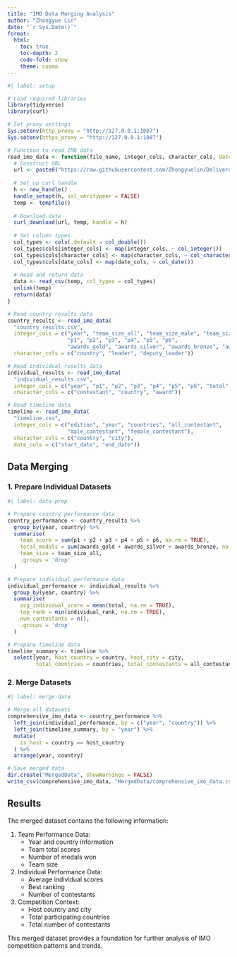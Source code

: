 ```yaml
---
title: "IMO Data Merging Analysis"
author: "Zhongyue Lin"
date: "`r Sys.Date()`"
format:
  html:
    toc: true
    toc-depth: 2
    code-fold: show
    theme: cosmo
---
```


```r
#| label: setup

# Load required libraries
library(tidyverse)
library(curl)

# Set proxy settings
Sys.setenv(http_proxy = "http://127.0.0.1:1087")
Sys.setenv(https_proxy = "http://127.0.0.1:1087")

# Function to read IMO data
read_imo_data <- function(file_name, integer_cols, character_cols, date_cols = c()) {
  # Construct URL
  url <- paste0("https://raw.githubusercontent.com/Zhongyuelin/Deliverable01-Collecting-raw-data-/main/IMO_data/", file_name)
  
  # Set up curl handle
  h <- new_handle()
  handle_setopt(h, ssl_verifypeer = FALSE)
  temp <- tempfile()
  
  # Download data
  curl_download(url, temp, handle = h)
  
  # Set column types
  col_types <- cols(.default = col_double())
  col_types$cols[integer_cols] <- map(integer_cols, ~ col_integer())
  col_types$cols[character_cols] <- map(character_cols, ~ col_character())
  col_types$cols[date_cols] <- map(date_cols, ~ col_date())
  
  # Read and return data
  data <- read_csv(temp, col_types = col_types)
  unlink(temp)
  return(data)
}

# Read country results data
country_results <- read_imo_data(
  "country_results.csv",
  integer_cols = c("year", "team_size_all", "team_size_male", "team_size_female",
                   "p1", "p2", "p3", "p4", "p5", "p6",
                   "awards_gold", "awards_silver", "awards_bronze", "awards_honorable_mentions"),
  character_cols = c("country", "leader", "deputy_leader"))

# Read individual results data
individual_results <- read_imo_data(
  "individual_results.csv",
  integer_cols = c("year", "p1", "p2", "p3", "p4", "p5", "p6", "total", "individual_rank"),
  character_cols = c("contestant", "country", "award"))

# Read timeline data
timeline <- read_imo_data(
  "timeline.csv",
  integer_cols = c("edition", "year", "countries", "all_contestant", 
                   "male_contestant", "female_contestant"),
  character_cols = c("country", "city"),
  date_cols = c("start_date", "end_date"))
```

## Data Merging

### 1. Prepare Individual Datasets

```r
#| label: data-prep

# Prepare country performance data
country_performance <- country_results %>%
  group_by(year, country) %>%
  summarise(
    team_score = sum(p1 + p2 + p3 + p4 + p5 + p6, na.rm = TRUE),
    total_medals = sum(awards_gold + awards_silver + awards_bronze, na.rm = TRUE),
    team_size = team_size_all,
    .groups = 'drop'
  )

# Prepare individual performance data
individual_performance <- individual_results %>%
  group_by(year, country) %>%
  summarise(
    avg_individual_score = mean(total, na.rm = TRUE),
    top_rank = min(individual_rank, na.rm = TRUE),
    num_contestants = n(),
    .groups = 'drop'
  )

# Prepare timeline data
timeline_summary <- timeline %>%
  select(year, host_country = country, host_city = city, 
         total_countries = countries, total_contestants = all_contestant)
```

### 2. Merge Datasets

```r
#| label: merge-data

# Merge all datasets
comprehensive_imo_data <- country_performance %>%
  left_join(individual_performance, by = c("year", "country")) %>%
  left_join(timeline_summary, by = "year") %>%
  mutate(
    is_host = country == host_country
  ) %>%
  arrange(year, country)

# Save merged data
dir.create("MergedData", showWarnings = FALSE)
write_csv(comprehensive_imo_data, "MergedData/comprehensive_imo_data.csv")
```

## Results

The merged dataset contains the following information:

1. Team Performance Data:
   - Year and country information
   - Team total scores
   - Number of medals won
   - Team size

2. Individual Performance Data:
   - Average individual scores
   - Best ranking
   - Number of contestants

3. Competition Context:
   - Host country and city
   - Total participating countries
   - Total number of contestants

This merged dataset provides a foundation for further analysis of IMO competition patterns and trends.